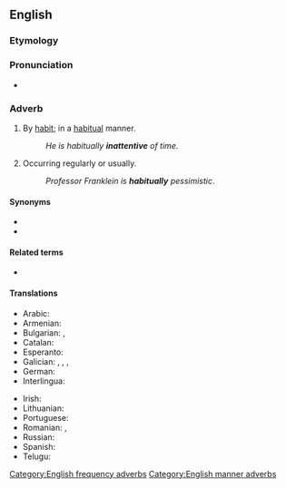 ==English==

===Etymology===
{{suffix|habitual|ly|lang=en}}

===Pronunciation===
* {{audio|en-us-habitually.ogg|Audio (US)|lang=en}}

===Adverb===
{{en-adv|-}}

# By [[habit]]; in a [[habitual]] manner.
#: ''He is habitually '''inattentive''' of time.''
# Occurring regularly or usually.
#: ''Professor Franklein is '''habitually''' pessimistic''.

====Synonyms====
* {{l|en|customarily}}
* {{l|en|usually}}

====Related terms====
* {{l|en|habitual}}

====Translations====
{{trans-top|occurring regularly or usually}}
* Arabic: {{t|ar|عَادَةً}}
* Armenian: {{t+|hy|սովորաբար}}
* Bulgarian: {{t+|bg|обикновено|sc=Cyrl}}, {{t+|bg|обичайно|sc=Cyrl}}
* Catalan: {{t|ca|habitualment}}
* Esperanto: {{t|eo|kutime}}
* Galician: {{t|gl|decotío}}, {{t+|gl|decote}}, {{t|gl|acotío}}, {{t+|gl|habitualmente}}
* German: {{t+|de|gewöhnlich}}
* Interlingua: {{t|ia|habitualmente}}
{{trans-mid}}
* Irish: {{t|ga|de ghréas}}
* Lithuanian: {{t|lt|iš papratimo}}
* Portuguese: {{t+|pt|habitualmente}}
* Romanian: {{t+|ro|uzual}}, {{t+|ro|regulat}}
* Russian: {{t+|ru|обы́чно}}
* Spanish: {{t+|es|habitualmente}}
* Telugu: {{t+|te|అలవాటుగా|tr=alavaaTugaa}}
{{trans-bottom}}

[[Category:English frequency adverbs]]
[[Category:English manner adverbs]]